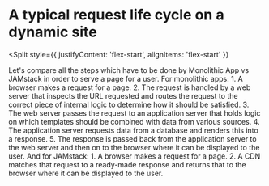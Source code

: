 
# A typical request life cycle on a dynamic site

<Split
  style={{
    justifyContent: 'flex-start',
    alignItems: 'flex-start'
  }}
>
  <LifeCycleRequest />
</Split>

<Notes>
  Let's compare all the steps which have to be done by Monolithic
  App vs JAMstack in order to serve a page for a user. For monolithic
  apps: 1. A browser makes a request for a page. 2. The request is
  handled by a web server that inspects the URL requested and routes
  the request to the correct piece of internal logic to determine how
  it should be satisfied. 3. The web server passes the request to an
  application server that holds logic on which templates should be
  combined with data from various sources. 4. The application server
  requests data from a database and renders this into a response.
  5. The response is passed back from the application server to the
  web server and then on to the browser where it can be displayed to
  the user. And for JAMstack: 1. A browser makes a request for a page.
  2. A CDN matches that request to a ready-made response and returns
  that to the browser where it can be displayed to the user.
</Notes>

